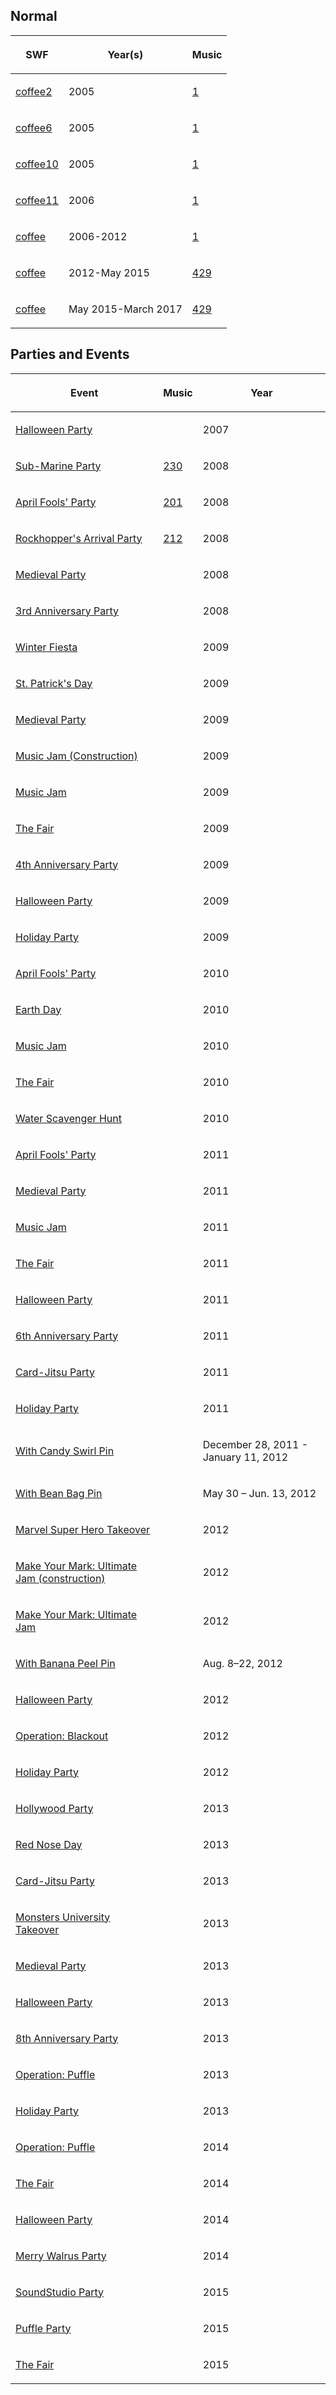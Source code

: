 

==Normal==
<center>
{|class="wikitable" border="1"
!SWF!!Year(s)!!Music
|-
|[[Media:ArtworkRoomsCoffee2.swf|coffee2]]||2005||[[Media:Music1.swf|1]]
|-
|[[Media:ArtworkRoomsCoffee6.swf|coffee6]]||2005||[[Media:Music1.swf|1]]
|-
|[[Media:ArtworkRoomsCoffee10.swf|coffee10]]||2005||[[Media:Music1.swf|1]]
|-
|[[Media:ArtworkRoomsCoffee11.swf|coffee11]]||2006||[[Media:Music1.swf|1]]
|-
|[[Media:RoomsCoffee1.swf|coffee]]||2006-2012||[[Media:Music1.swf|1]]
|-
|[[Media:RoomsCoffee2.swf|coffee]]||2012-May 2015||[[Media:Music429.swf|429]]
|-
|[[Media:RoomsCoffee-May2015.swf|coffee]]||May 2015-March 2017||[[Media:Music429.swf|429]]
|}
</center>

==Parties and Events==
<center>
{|class="wikitable" border="1"
!Event
!Music
!Year
|-
|[[Media:RoomsCoffee-HalloweenParty2007.swf|Halloween Party]]||||2007
|-
|[[Media:RoomsCoffee-SubMarine.swf|Sub-Marine Party]]||[[Media:Music230.swf|230]]||2008
|-
|[[Media:ArtworkRooms0328Coffee42.swf|April Fools' Party]]||[[Media:Music201.swf|201]]||2008
|-
|[[Media:ArtworkRooms0425Coffee51.swf|Rockhopper's Arrival Party]]||[[Media:Music212.swf|212]]||2008
|-
|[[Media:Rooms0516Coffee51.swf|Medieval Party]]||||2008
|-
|[[Media:3rdAnniversaryPartyCoffee.swf|3rd Anniversary Party]]||||2008
|-
|[[Media:WinterFiesta2009Coffee.swf|Winter Fiesta]]||||2009
|-
|[[Media:RoomsCoffeeStPatricksDay2009.swf|St. Patrick's Day]]||||2009
|-
|[[Media:Rooms0508Coffee.swf|Medieval Party]]||||2009
|-
|[[Media:RoomsCoffeeMusicJam2009Construction.swf|Music Jam (Construction)]]||||2009
|-
|[[Media:RoomsCoffeeMusicJam2009.swf|Music Jam]]||||2009
|-
|[[Media:RoomsCoffeeTheFair2009.swf|The Fair]]||||2009
|-
|[[Media:RoomsCoffee-4thAnniversary.swf|4th Anniversary Party]]||||2009
|-
|[[Media:RoomsCoffeeHalloweenParty2009.swf|Halloween Party]]||||2009
|-
|[[Media:RoomsCoffeeHolidayParty2009.swf|Holiday Party]]||||2009
|-
|[[Media:RoomsCoffeeAprilFools2010.swf|April Fools' Party]]||||2010
|-
|[[Media:RoomsCoffeeEarthDay2010.swf|Earth Day]]||||2010
|-
|[[Media:RoomsCoffee-MusicJam2010.swf|Music Jam]]||||2010
|-
|[[Media:RoomsCoffeeMusicJam2009.swf|The Fair]]||||2010
|-
|[[Media:WaterHuntCoffee.swf|Water Scavenger Hunt]]||{{n/a}}||2010
|-
|[[Media:AprilFools'Party2011Coffee.swf|April Fools' Party]]||{{n/a}}||2011
|-
|[[Media:MedievalParty2011Coffee.swf|Medieval Party]]||{{n/a}}||2011
|-
|[[Media:MusicJam2011Coffee.swf|Music Jam]]||{{n/a}}||2011
|-
|[[Media:TheFair2011Coffee.swf|The Fair]]||{{n/a}}||2011
|-
|[[Media:HalloweenParty2011Coffee.swf|Halloween Party]]||{{n/a}}||2011
|-
|[[Media:6thAnniversaryPartyCoffee.swf|6th Anniversary Party]]||{{n/a}}||2011
|-
|[[Media:Card-JitsuPartyCoffee.swf|Card-Jitsu Party]]||{{n/a}}||2011
|-
|[[Media:HolidayParty2011Coffee.swf|Holiday Party]]||{{n/a}}||2011
|-
|[[Media:RoomsCoffeePin8.swf|With Candy Swirl Pin]]||{{n/a}}||December 28, 2011 - January 11, 2012
|-
|[[Media:RoomsCoffeePin9.swf|With Bean Bag Pin]]||{{n/a}}||May 30 – Jun. 13, 2012
|-
|[[Media:MarvelSuperheroTakeoverCoffee.swf|Marvel Super Hero Takeover]]||{{n/a}}||2012
|-
|[[Media:UltimateJamConsCoffee.swf|Make Your Mark: Ultimate Jam (construction)]]||{{n/a}}||2012
|-
|[[Media:UltimateJamCoffee.swf|Make Your Mark: Ultimate Jam]]||{{n/a}}||2012
|-
|[[Media:RoomsCoffeePin10.swf|With Banana Peel Pin]]||{{n/a}}||Aug. 8–22, 2012
|-
|[[Media:HalloweenParty2012Coffee.swf|Halloween Party]]||{{n/a}}||2012
|-
|[[Media:RoomsCoffee-OperationBlackout.swf|Operation: Blackout]]||{{n/a}}||2012
|-
|[[Media:HolidayParty2012Coffee.swf|Holiday Party]]||{{n/a}}||2012
|-
|[[Media:HollywoodPartyRoomsCoffee.swf|Hollywood Party]]||{{n/a}}||2013
|-
|[[Media:RoomsCoffeeRedNoseDay.swf|Red Nose Day]]||||2013
|-
|[[Media:RoomsCoffee-CardJitsuParty2013.swf|Card-Jitsu Party]]||{{n/a}}||2013
|-
|[[Media:RoomsCoffee-MUTakeover2013.swf|Monsters University Takeover]]||{{n/a}}||2013
|-
|[[Media:RoomsCoffee-MedievalParty2013.swf|Medieval Party]]||{{n/a}}||2013
|-
|[[Media:RoomsCoffee-HalloweenParty2013.swf|Halloween Party]]||{{n/a}}||2013
|-
|[[Media:RoomsCoffee-8thAnniversaryParty.swf|8th Anniversary Party]]||{{n/a}}||2013
|-
|[[Media:OperationPuffleRoomsCoffee.swf|Operation: Puffle]]||{{n/a}}||2013
|-
|[[Media:RoomsCoffee-HolidayParty2013.swf|Holiday Party]]||{{N/a}}||2013
|-
|[[Media:OperationPuffleRoomsCoffee.swf|Operation: Puffle]]||{{n/a}}||2014
|-
|[[Media:TheFair2014Coffee.swf|The Fair]]||{{N/a}}||2014
|-
|[[Media:RoomsCoffee-HalloweenParty2014.swf|Halloween Party]]||{{n/a}}||2014
|-
|[[Media:RoomsCoffee-MerryWalrusParty2014.swf|Merry Walrus Party]]||{{n/a}}||2014
|-
|[[Media:RoomsCoffee-SoundStudioParty2015.swf|SoundStudio Party]]||{{n/a}}||2015
|-
|[[Media:RoomsCoffee-PuffleParty2015.swf|Puffle Party]]||{{n/a}}||2015
|-
|[[Media:RoomsCoffee-TheFair2015.swf|The Fair]]||{{n/a}}||2015
|}
</center>

{{Places}}